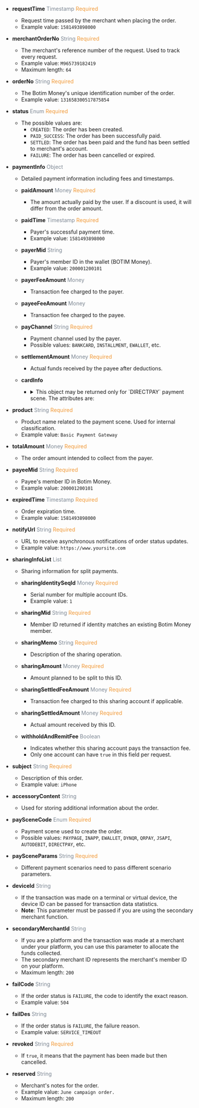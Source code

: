 
- **requestTime** <font color='#7d8793'>Timestamp</font> <font color='#f19938'>Required</font>  
  - Request time passed by the merchant when placing the order.  
  - Example value: `1581493898000`

- **merchantOrderNo** <font color='#7d8793'>String</font> <font color='#f19938'>Required</font>  
  - The merchant's reference number of the request. Used to track every request.  
  - Example value: `M965739182419`  
  - Maximum length: `64`

- **orderNo** <font color='#7d8793'>String</font> <font color='#f19938'>Required</font>  
  - The Botim Money's unique identification number of the order.  
  - Example value: `131658300517875854`

- **status** <font color='#7d8793'>Enum</font> <font color='#f19938'>Required</font>  
  - The possible values are:  
    - `CREATED`: The order has been created.  
    - `PAID_SUCCESS`: The order has been successfully paid.  
    - `SETTLED`: The order has been paid and the fund has been settled to merchant's account.  
    - `FAILURE`: The order has been cancelled or expired.

- **paymentInfo** <font color='#7d8793'>Object</font>  
  - Detailed payment information including fees and timestamps.

  - **paidAmount** <font color='#7d8793'>Money</font> <font color='#f19938'>Required</font>  
    - The amount actually paid by the user. If a discount is used, it will differ from the order amount.

  - **paidTime** <font color='#7d8793'>Timestamp</font> <font color='#f19938'>Required</font>  
    - Payer's successful payment time.  
    - Example value: `1581493898000`

  - **payerMid** <font color='#7d8793'>String</font>  
    - Payer's member ID in the wallet (BOTIM Money).  
    - Example value: `200001200101`

  - **payerFeeAmount** <font color='#7d8793'>Money</font>  
    - Transaction fee charged to the payer.

  - **payeeFeeAmount** <font color='#7d8793'>Money</font>  
    - Transaction fee charged to the payee.

  - **payChannel** <font color='#7d8793'>String</font> <font color='#f19938'>Required</font>  
    - Payment channel used by the payer.  
    - Possible values: `BANKCARD`, `INSTALLMENT`, `EWALLET`, etc.

  - **settlementAmount** <font color='#7d8793'>Money</font> <font color='#f19938'>Required</font>  
    - Actual funds received by the payee after deductions.

  - **cardInfo**  
    - <details>
        <summary>This object may be returned only for `DIRECTPAY` payment scene. The attributes are:</summary>
        <CardInfo/>
      </details>

- **product** <font color='#7d8793'>String</font> <font color='#f19938'>Required</font>  
  - Product name related to the payment scene. Used for internal classification.  
  - Example value: `Basic Payment Gateway`

- **totalAmount** <font color='#7d8793'>Money</font> <font color='#f19938'>Required</font>  
  - The order amount intended to collect from the payer.

- **payeeMid** <font color='#7d8793'>String</font> <font color='#f19938'>Required</font>  
  - Payee's member ID in Botim Money.  
  - Example value: `200001200101`

- **expiredTime** <font color='#7d8793'>Timestamp</font> <font color='#f19938'>Required</font>  
  - Order expiration time.  
  - Example value: `1581493898000`

- **notifyUrl** <font color='#7d8793'>String</font> <font color='#f19938'>Required</font>  
  - URL to receive asynchronous notifications of order status updates.  
  - Example value: `https://www.yoursite.com`

- **sharingInfoList** <font color='#7d8793'>List</font>  
  - Sharing information for split payments.

  - **sharingIdentitySeqId** <font color='#7d8793'>Money</font> <font color='#f19938'>Required</font>  
    - Serial number for multiple account IDs.  
    - Example value: `1`

  - **sharingMid** <font color='#7d8793'>String</font> <font color='#f19938'>Required</font>  
    - Member ID returned if identity matches an existing Botim Money member.

  - **sharingMemo** <font color='#7d8793'>String</font> <font color='#f19938'>Required</font>  
    - Description of the sharing operation.

  - **sharingAmount** <font color='#7d8793'>Money</font> <font color='#f19938'>Required</font>  
    - Amount planned to be split to this ID.

  - **sharingSettledFeeAmount** <font color='#7d8793'>Money</font> <font color='#f19938'>Required</font>  
    - Transaction fee charged to this sharing account if applicable.

  - **sharingSettledAmount** <font color='#7d8793'>Money</font> <font color='#f19938'>Required</font>  
    - Actual amount received by this ID.

  - **withholdAndRemitFee** <font color='#7d8793'>Boolean</font>  
    - Indicates whether this sharing account pays the transaction fee.  
    - Only one account can have `true` in this field per request.
  
- **subject** <font color='#7d8793'>String</font> <font color='#f19938'>Required</font>  
  - Description of this order.  
  - Example value: `iPhone`

- **accessoryContent** <font color='#7d8793'>String</font>  
  - Used for storing additional information about the order.

- **paySceneCode** <font color='#7d8793'>Enum</font> <font color='#f19938'>Required</font>  
  - Payment scene used to create the order.  
  - Possible values: `PAYPAGE`, `INAPP`, `EWALLET`, `DYNQR`, `QRPAY`, `JSAPI`, `AUTODEBIT`, `DIRECTPAY`, etc.

- **paySceneParams** <font color='#7d8793'>String</font> <font color='#f19938'>Required</font>  
  - Different payment scenarios need to pass different scenario parameters.

- **deviceId** <font color='#7d8793'>String</font>  
  - If the transaction was made on a terminal or virtual device, the device ID can be passed for transaction data statistics.  
  - **Note**: This parameter must be passed if you are using the secondary merchant function.

- **secondaryMerchantId** <font color='#7d8793'>String</font>  
  - If you are a platform and the transaction was made at a merchant under your platform, you can use this parameter to allocate the funds collected.  
  - The secondary merchant ID represents the merchant's member ID on your platform.  
  - Maximum length: `200`

- **failCode** <font color='#7d8793'>String</font>  
  - If the order status is `FAILURE`, the code to identify the exact reason.  
  - Example value: `504`

- **failDes** <font color='#7d8793'>String</font>  
  - If the order status is `FAILURE`, the failure reason.  
  - Example value: `SERVICE_TIMEOUT`

- **revoked** <font color='#7d8793'>String</font> <font color='#f19938'>Required</font>  
  - If `true`, it means that the payment has been made but then cancelled.

- **reserved** <font color='#7d8793'>String</font>  
  - Merchant's notes for the order.  
  - Example value: `June campaign order.`  
  - Maximum length: `200`


